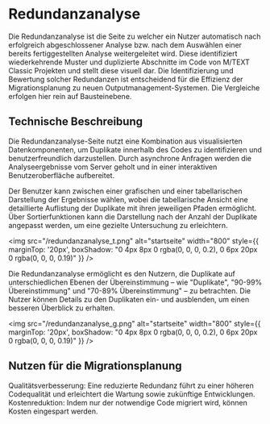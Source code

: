 # Redundanzanalyse

Die Redundanzanalyse ist die Seite zu welcher ein Nutzer automatisch nach erfolgreich abgeschlossener Analyse bzw. nach dem Auswählen einer bereits fertiggestellten Analyse weitergeleitet wird. Diese identifiziert wiederkehrende Muster und duplizierte Abschnitte im Code von M/TEXT Classic Projekten und stellt diese visuell dar. Die Identifizierung und Bewertung solcher Redundanzen ist entscheidend für die Effizienz der Migrationsplanung zu neuen Outputmanagement-Systemen. Die Vergleiche erfolgen hier rein auf Bausteinebene.

## Technische Beschreibung
Die Redundanzanalyse-Seite nutzt eine Kombination aus visualisierten Datenkomponenten, um Duplikate innerhalb des Codes zu identifizieren und benutzerfreundlich darzustellen. Durch asynchrone Anfragen werden die Analyseergebnisse vom Server geholt und in einer interaktiven Benutzeroberfläche aufbereitet. 

Der Benutzer kann zwischen einer grafischen und einer tabellarischen Darstellung der Ergebnisse wählen, wobei die tabellarische Ansicht eine detaillierte Auflistung der Duplikate mit ihren jeweiligen Pfaden ermöglicht. Über Sortierfunktionen kann die Darstellung nach der Anzahl der Duplikate angepasst werden, um eine gezielte Untersuchung zu erleichtern.

<img src="/redundanzanalyse_t.png" alt="startseite" width="800" style={{
      marginTop: '20px',
      boxShadow: "0 4px 8px 0 rgba(0, 0, 0, 0.2), 0 6px 20px 0 rgba(0, 0, 0, 0.19)"
    }} />

Die Redundanzanalyse ermöglicht es den Nutzern, die Duplikate auf unterschiedlichen Ebenen der Übereinstimmung – wie "Duplikate", "90-99% Übereinstimmung" und "70-89% Übereinstimmung" – zu betrachten. Die Nutzer können Details zu den Duplikaten ein- und ausblenden, um einen besseren Überblick zu erhalten.

<img src="/redundanzanalyse_g.png" alt="startseite" width="800" style={{
      marginTop: '20px',
      boxShadow: "0 4px 8px 0 rgba(0, 0, 0, 0.2), 0 6px 20px 0 rgba(0, 0, 0, 0.19)"
    }} />

## Nutzen für die Migrationsplanung
Qualitätsverbesserung: Eine reduzierte Redundanz führt zu einer höheren Codequalität und erleichtert die Wartung sowie zukünftige Entwicklungen.
Kostenreduktion: Indem nur der notwendige Code migriert wird, können Kosten eingespart werden.
